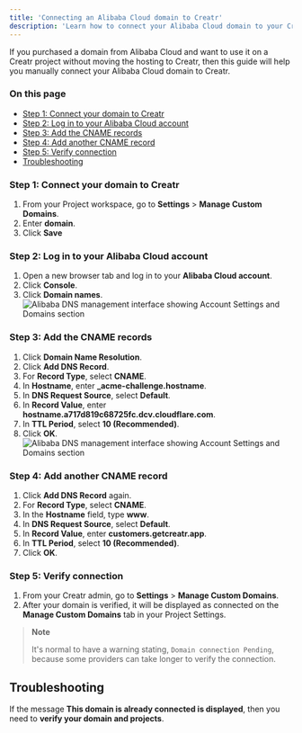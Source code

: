 ```yaml
---
title: 'Connecting an Alibaba Cloud domain to Creatr'
description: 'Learn how to connect your Alibaba Cloud domain to your Creatr project'
---
```


If you purchased a domain from Alibaba Cloud and want to use it on a Creatr project without moving the hosting to Creatr, then this guide will help you manually connect your Alibaba Cloud domain to Creatr.

### On this page

- [Step 1: Connect your domain to Creatr](#step-1-connect-your-domain-to-creatr)
- [Step 2: Log in to your Alibaba Cloud account](#step-2-log-in-to-your-alibaba-cloud-account)
- [Step 3: Add the CNAME records](#step-3-add-the-cname-records)
- [Step 4: Add another CNAME record](#step-4-add-another-cname-record)
- [Step 5: Verify connection](#step-5-verify-connection)
- [Troubleshooting](#troubleshooting)

### Step 1: Connect your domain to Creatr

1. From your Project workspace, go to **Settings** > **Manage Custom Domains**.
2. Enter **domain**.
3. Click **Save**

### Step 2: Log in to your Alibaba Cloud account

1. Open a new browser tab and log in to your **Alibaba Cloud account**.
2. Click **Console**.
3. Click **Domain names**.
![Alibaba DNS management interface showing Account Settings and Domains section](/images/custom-domain/alibaba/image.png)

### Step 3: Add the CNAME records

1. Click **Domain Name Resolution**.
2. Click **Add DNS Record**.
3. For **Record Type**, select **CNAME**.
4. In **Hostname**, enter **_acme-challenge.hostname**.
5. In **DNS Request Source**, select **Default**.
6. In **Record Value**, enter **hostname.a717d819c68725fc.dcv.cloudflare.com**.
7. In **TTL Period**, select **10 (Recommended)**.
8. Click **OK**.
![Alibaba DNS management interface showing Account Settings and Domains section](/images/custom-domain/alibaba/image_cname.png)

### Step 4: Add another CNAME record

1. Click **Add DNS Record** again.
2. For **Record Type**, select **CNAME**.
3. In the **Hostname** field, type **www**.
4. In **DNS Request Source**, select **Default**.
5. In **Record Value**, enter **customers.getcreatr.app**.
6. In **TTL Period**, select **10 (Recommended)**.
7. Click **OK**.

### Step 5: Verify connection

1. From your Creatr admin, go to **Settings** > **Manage Custom Domains**.
2. After your domain is verified, it will be displayed as connected on the **Manage Custom Domains** tab in your Project Settings.

> **Note**
>
> It's normal to have a warning stating, `Domain connection Pending`, because some providers can take longer to verify the connection.

## Troubleshooting

If the message **This domain is already connected is displayed**, then you need to **verify your domain and projects**.